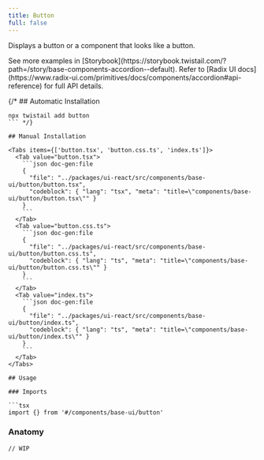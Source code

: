 ```yaml
---
title: Button
full: false
---
```


Displays a button or a component that looks like a button.

<Callout type='info'>
  See more examples in [Storybook](https://storybook.twistail.com/?path=/story/base-components-accordion--default).
  Refer to [Radix UI docs](https://www.radix-ui.com/primitives/docs/components/accordion#api-reference) for full API details.
</Callout>

{/* ## Automatic Installation

```package-install
npx twistail add button
``` */}

## Manual Installation

<Tabs items={['button.tsx', 'button.css.ts', 'index.ts']}>
  <Tab value="button.tsx">
    ```json doc-gen:file
    {
      "file": "../packages/ui-react/src/components/base-ui/button/button.tsx",
      "codeblock": { "lang": "tsx", "meta": "title=\"components/base-ui/button/button.tsx\"" }
    }
    ```
  </Tab>
  <Tab value="button.css.ts">
    ```json doc-gen:file
    {
      "file": "../packages/ui-react/src/components/base-ui/button/button.css.ts",
      "codeblock": { "lang": "ts", "meta": "title=\"components/base-ui/button/button.css.ts\"" }
    }
    ```
  </Tab>
  <Tab value="index.ts">
    ```json doc-gen:file
    {
      "file": "../packages/ui-react/src/components/base-ui/button/index.ts",
      "codeblock": { "lang": "ts", "meta": "title=\"components/base-ui/button/index.ts\"" }
    }
    ```
  </Tab>
</Tabs>

## Usage

### Imports

```tsx
import {} from '#/components/base-ui/button'
```

### Anatomy

```tsx
// WIP
```
